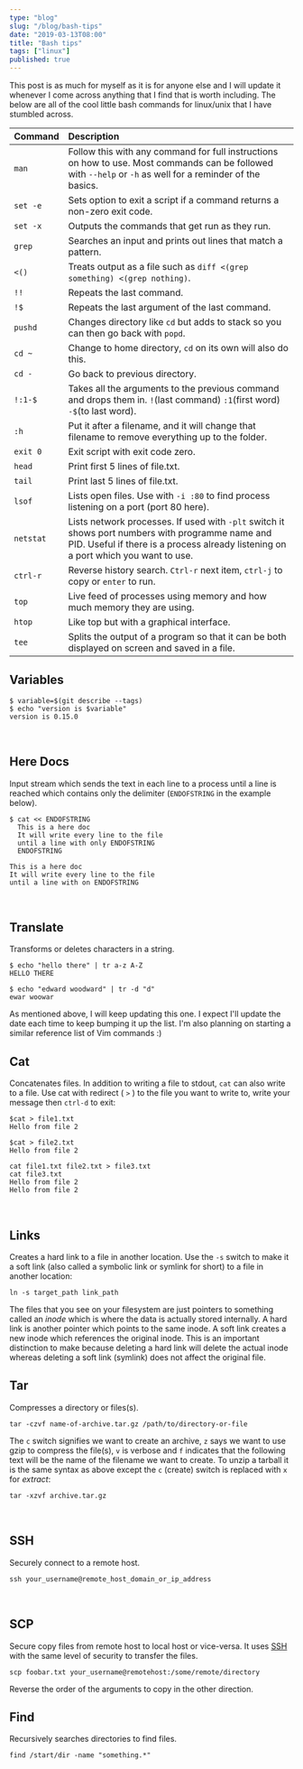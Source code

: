 ```yaml
---
type: "blog"
slug: "/blog/bash-tips"
date: "2019-03-13T08:00"
title: "Bash tips"
tags: ["linux"]
published: true
---
```


This post is as much for myself as it is for anyone else and I will update it whenever I come across anything that I find that is worth including. The below are all of the cool little bash commands for linux/unix that I have stumbled across.

Command | Description
------- | :-----------|
`man`   | Follow this with any command for full instructions on how to use. Most commands can be followed with `--help` or `-h` as well for a reminder of the basics.
`set -e` | Sets option to exit a script if a command returns a non-zero exit code.
`set -x` | Outputs the commands that get run as they run.
`grep` | Searches an input and prints out lines that match a pattern.
`<()` | Treats output as a file such as `diff <(grep something) <(grep nothing)`.
`!!` | Repeats the last command.
`!$` | Repeats the last argument of the last command.
`pushd` | Changes directory like `cd` but adds to stack so you can then go back with `popd`.
`cd ~` | Change to home directory, `cd` on its own will also do this.
`cd -` | Go back to previous directory.
`!:1-$` | Takes all the arguments to the previous command and drops them in. `!`(last command) `:1`(first word) `-$`(to last word).
`:h` | Put it after a filename, and it will change that filename to remove everything up to the folder.
`exit 0` | Exit script with exit code zero.
`head` | Print first 5 lines of file.txt.
`tail`  | Print last 5 lines of file.txt.
`lsof` | Lists open files. Use with `-i :80` to find process listening on a port (port 80 here).
`netstat` | Lists network processes. If used with `-plt` switch it shows port numbers with programme name and PID. Useful if there is a process already listening on a port which you want to use.
`ctrl-r` | Reverse history search. `Ctrl-r` next item, `ctrl-j` to copy or `enter` to run.
`top` | Live feed of processes using memory and how much memory they are using.
`htop` | Like top but with a graphical interface.
`tee` | Splits the output of a program so that it can be both displayed on screen and saved in a file.

## Variables
```
$ variable=$(git describe --tags)
$ echo "version is $variable"
version is 0.15.0
```
<br />

## Here Docs
Input stream which sends the text in each line to a process until a line is reached which contains only the delimiter (`ENDOFSTRING` in the example below).
```
$ cat << ENDOFSTRING
  This is a here doc
  It will write every line to the file
  until a line with only ENDOFSTRING
  ENDOFSTRING

This is a here doc
It will write every line to the file
until a line with on ENDOFSTRING
```
<br />

## Translate
Transforms or deletes characters in a string.
```
$ echo "hello there" | tr a-z A-Z
HELLO THERE

$ echo "edward woodward" | tr -d "d"
ewar woowar
```

As mentioned above, I will keep updating this one. I expect I'll update the date each time to keep bumping it up the list. I'm also planning on starting a similar reference list of Vim commands :)
<br />

## Cat
Concatenates files. In addition to writing a file to stdout, `cat` can also write to a file. Use cat with redirect ( `>` ) to the file you want to write to, write your message then `ctrl-d` to exit:
```
$cat > file1.txt
Hello from file 2

$cat > file2.txt
Hello from file 2

cat file1.txt file2.txt > file3.txt
cat file3.txt
Hello from file 2
Hello from file 2
```
<br />

## Links
Creates a hard link to a file in another location. Use the `-s` switch to make it a soft link (also called a symbolic link or symlink for short) to a file in another location:
```
ln -s target_path link_path
```
The files that you see on your filesystem are just pointers to something called an _inode_ which is where the data is actually stored internally. A hard link is another pointer which points to the same inode. A soft link creates a new inode which references the original inode. This is an important distinction to make because deleting a hard link will delete the actual inode whereas deleting a soft link (symlink) does not affect the original file.

## Tar
Compresses a directory or files(s).
```
tar -czvf name-of-archive.tar.gz /path/to/directory-or-file
```
The `c` switch signifies we want to create an archive, `z` says we want to use gzip to compress the file(s), `v` is verbose and `f` indicates that the following text will be the name of the filename we want to create. To unzip a tarball it is the same syntax as above except the `c` (create) switch is replaced with `x` for _extract_:
```
tar -xzvf archive.tar.gz
```
<br />

## SSH
Securely connect to a remote host.
```
ssh your_username@remote_host_domain_or_ip_address
```
<br />

## SCP
Secure copy files from remote host to local host or vice-versa. It uses [SSH](/blog/bash-tips#ssh) with the same level of security to transfer the files.
```
scp foobar.txt your_username@remotehost:/some/remote/directory
```
Reverse the order of the arguments to copy in the other direction.

## Find
Recursively searches directories to find files.
```
find /start/dir -name "something.*"
```
